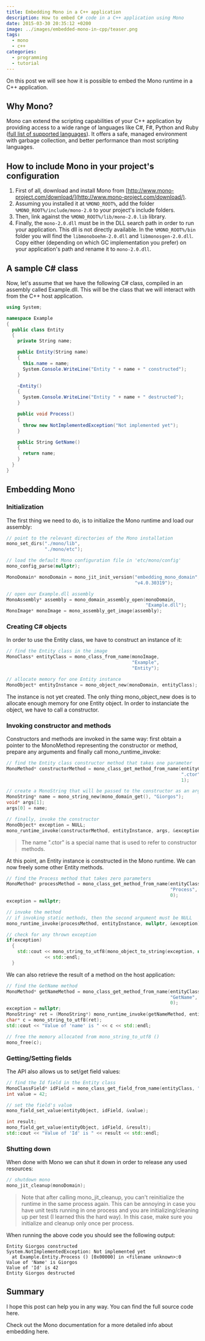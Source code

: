 ```yaml
---
title: Embedding Mono in a C++ application
description: How to embed C# code in a C++ application using Mono
date: 2015-03-30 20:35:12 +0200
image: ../images/embedded-mono-in-cpp/teaser.png
tags: 
  - mono 
  - c++
categories: 
  - programming 
  - tutorial
---
```


On this post we will see how it is possible to embed the Mono runtime in a C++ application.

## Why Mono?

Mono can extend the scripting capabilities of your C++ application by providing access to a wide range of languages like C#, F#, Python and Ruby ([full list of supported languages](http://www.mono-project.com/docs/about-mono/languages/)). It offers a safe, managed environment with garbage collection, and better performance than most scripting languages.

## How to include Mono in your project's configuration

1. First of all, download and install Mono from [http://www.mono-project.com/download/](http://www.mono-project.com/download/).
2. Assuming you installed it at `%MONO_ROOT%`, add the folder `%MONO_ROOT%/include/mono-2.0` to your project's include folders.
3. Then, link against the `%MONO_ROOT%/lib/mono-2.0.lib` library.
4. Finally, the `mono-2.0.dll` must be in the DLL search path in order to run your application. This dll is not directly available. In the `%MONO_ROOT%/bin` folder you will find the `libmonoboehm-2.0.dll` and `libmonosgen-2.0.dll`. Copy either (depending on which GC implementation you prefer) on your application's path and rename it to `mono-2.0.dll`.

## A sample C# class

Now, let's assume that we have the following C# class, compiled in an assembly called Example.dll. This will be the class that we will interact with from the C++ host application.

```csharp
using System;

namespace Example
{
  public class Entity
  {
    private String name;

    public Entity(String name)
    {
      this.name = name;
      System.Console.WriteLine("Entity " + name + " constructed");
    }

    ~Entity()
    {
      System.Console.WriteLine("Entity " + name + " destructed");
    }

    public void Process()
    {
      throw new NotImplementedException("Not implemented yet");
    }

    public String GetName()
    {
      return name;
    }
  }
}
```

## Embedding Mono
### Initialization

The first thing we need to do, is to initialize the Mono runtime and load our assembly:

```cpp
// point to the relevant directories of the Mono installation
mono_set_dirs("./mono/lib",
              "./mono/etc");

// load the default Mono configuration file in 'etc/mono/config'
mono_config_parse(nullptr);

MonoDomain* monoDomain = mono_jit_init_version("embedding_mono_domain",
                                               "v4.0.30319");

// open our Example.dll assembly
MonoAssembly* assembly = mono_domain_assembly_open(monoDomain,
                                                   "Example.dll");
MonoImage* monoImage = mono_assembly_get_image(assembly);
```

### Creating C# objects

In order to use the Entity class, we have to construct an instance of it:

```cpp
// find the Entity class in the image
MonoClass* entityClass = mono_class_from_name(monoImage,
                                              "Example",
                                              "Entity");

// allocate memory for one Entity instance
MonoObject* entityInstance = mono_object_new(monoDomain, entityClass);
```

The instance is not yet created. The only thing mono_object_new does is to allocate enough memory for one Entity object. In order to instanciate the object, we have to call a constructor.

### Invoking constructor and methods

Constructors and methods are invoked in the same way: first obtain a pointer to the MonoMethod representing the constructor or method, prepare any arguments and finally call mono_runtime_invoke:

```cpp
// find the Entity class constructor method that takes one parameter
MonoMethod* constructorMethod = mono_class_get_method_from_name(entityClass,
                                                                ".ctor",
                                                                1);

// create a MonoString that will be passed to the constructor as an argument
MonoString* name = mono_string_new(mono_domain_get(), "Giorgos");
void* args[1];
args[0] = name;

// finally, invoke the constructor
MonoObject* exception = NULL;
mono_runtime_invoke(constructorMethod, entityInstance, args, &exception);
```

> The name ".ctor" is a special name that is used to refer to constructor methods.

At this point, an Entity instance is constructed in the Mono runtime. We can now freely some other Entity methods.

```cpp
// find the Process method that takes zero parameters
MonoMethod* processMethod = mono_class_get_method_from_name(entityClass,
                                                            "Process",
                                                            0);
exception = nullptr;

// invoke the method
// if invoking static methods, then the second argument must be NULL
mono_runtime_invoke(processMethod, entityInstance, nullptr, &exception);

// check for any thrown exception
if(exception)
  {
    std::cout << mono_string_to_utf8(mono_object_to_string(exception, nullptr))
              << std::endl;
  }
```


We can also retrieve the result of a method on the host application:

```cpp
// find the GetName method
MonoMethod* getNameMethod = mono_class_get_method_from_name(entityClass,
                                                            "GetName",
                                                            0);
exception = nullptr;
MonoString* ret = (MonoString*) mono_runtime_invoke(getNameMethod, entityInstance, nullptr, &exception);
char* c = mono_string_to_utf8(ret);
std::cout << "Value of 'name' is " << c << std::endl;

// free the memory allocated from mono_string_to_utf8 ()
mono_free(c);
```

### Getting/Setting fields

The API also allows us to set/get field values:

```cpp
// find the Id field in the Entity class
MonoClassField* idField = mono_class_get_field_from_name(entityClass, "Id");
int value = 42;

// set the field's value
mono_field_set_value(entityObject, idField, &value);

int result;
mono_field_get_value(entityObject, idField, &result);
std::cout << "Value of 'Id' is " << result << std::endl;
```

### Shutting down

When done with Mono we can shut it down in order to release any used resources:

```cpp
// shutdown mono
mono_jit_cleanup(monoDomain);
```

> Note that after calling mono_jit_cleanup, you can't reinitialize the runtime in the same process again. This can be annoying in case you have unit tests running in one process and you are initializing/cleaning up per test (I learned this the hard way). In this case, make sure you initialize and cleanup only once per process.

When running the above code you should see the following output:

```
Entity Giorgos constructed
System.NotImplementedException: Not implemented yet
  at Example.Entity.Process () [0x00000] in <filename unknown>:0
Value of 'Name' is Giorgos
Value of 'Id' is 42
Entity Giorgos destructed
```

## Summary

I hope this post can help you in any way. You can find the full source code here.

Check out the Mono documentation for a more detailed info about embedding here.
